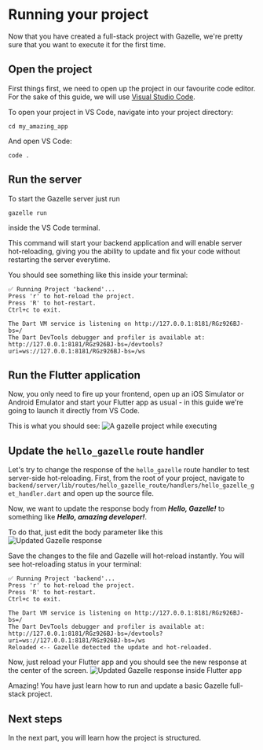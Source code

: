 # Running your project

Now that you have created a full-stack project with Gazelle, we're pretty sure
that you want to execute it for the first time.

## Open the project

First things first, we need to open up the project in our favourite code editor.
For the sake of this guide,
we will use [Visual Studio Code](https://code.visualstudio.com).

To open your project in VS Code, navigate into your project directory:
```shell
cd my_amazing_app
```
And open VS Code:
```shell
code .
```

## Run the server

To start the Gazelle server just run
```shell
gazelle run
```
inside the VS Code terminal.

This command will start your backend application and will enable server
hot-reloading, giving you the ability to update and fix your code without
restarting the server everytime.

You should see something like this inside your terminal:
```console
✅ Running Project 'backend'...
Press 'r' to hot-reload the project.
Press 'R' to hot-restart.
Ctrl+c to exit.

The Dart VM service is listening on http://127.0.0.1:8181/RGz926BJ-bs=/
The Dart DevTools debugger and profiler is available at: http://127.0.0.1:8181/RGz926BJ-bs=/devtools?uri=ws://127.0.0.1:8181/RGz926BJ-bs=/ws
```

## Run the Flutter application

Now, you only need to fire up your frontend, open up an iOS Simulator or
Android Emulator and start your Flutter app as usual - in this guide we're
going to launch it directly from VS Code.

This is what you should see:
<Image src="/assets/running_your_project_1.png" alt="A gazelle project while executing" />

## Update the `hello_gazelle` route handler

Let's try to change the response of the `hello_gazelle` route handler to test
server-side hot-reloading.
First, from the root of your project, navigate to
`backend/server/lib/routes/hello_gazelle_route/handlers/hello_gazelle_get_handler.dart`
and open up the source file.

Now, we want to update the response body from <b><i>Hello, Gazelle!</i></b> to
something like <b><i>Hello, amazing developer!</i></b>.

To do that, just edit the body parameter like this
<Image src="/assets/running_your_project_2.png" alt="Updated Gazelle response" />

Save the changes to the file and Gazelle will hot-reload instantly.
You will see hot-reloading status in your terminal:
```console
✅ Running Project 'backend'...
Press 'r' to hot-reload the project.
Press 'R' to hot-restart.
Ctrl+c to exit.

The Dart VM service is listening on http://127.0.0.1:8181/RGz926BJ-bs=/
The Dart DevTools debugger and profiler is available at: http://127.0.0.1:8181/RGz926BJ-bs=/devtools?uri=ws://127.0.0.1:8181/RGz926BJ-bs=/ws
Reloaded <-- Gazelle detected the update and hot-reloaded.
```

Now, just reload your Flutter app and you should see the new response at the
center of the screen.
<Image src="/assets/running_your_project_3.png" alt="Updated Gazelle response inside Flutter app" />

Amazing! You have just learn how to run and update a basic Gazelle full-stack
project.

## Next steps

In the next part, you will learn how the project is structured.
